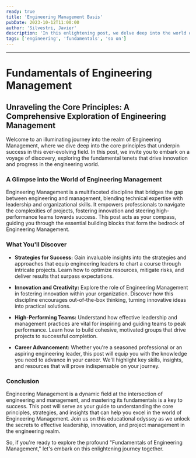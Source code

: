 ```yaml
---
ready: true
title: 'Engineering Management Basis'
pubDate: 2023-10-12T11:00:00
author: 'Silvestri, Javier'
description: 'In this enlightening post, we delve deep into the world of Engineering Management, uncovering the foundational principles that drive success in this dynamic field. Gain valuable insights into the strategies and approaches that empower engineering leaders to effectively navigate complex projects, foster innovation, and inspire high-performing teams. Discover the essential building blocks of Engineering Management that are crucial for engineering professionals and aspiring leaders looking to excel in their careers.'
tags: ['engineering', 'fundamentals', 'so on']
---
```



<PostDetails
  pubDate={frontmatter.pubDate}
  title={frontmatter.title}
  description={frontmatter.description}
  author={frontmatter.author}
  tags={frontmatter.tags}
/>
<PostInProgress />
-- --

# Fundamentals of Engineering Management

## Unraveling the Core Principles: A Comprehensive Exploration of Engineering Management

Welcome to an illuminating journey into the realm of Engineering Management, where we dive deep into the core principles that underpin success in this ever-evolving field. In this post, we invite you to embark on a voyage of discovery, exploring the fundamental tenets that drive innovation and progress in the engineering world.

### A Glimpse into the World of Engineering Management

Engineering Management is a multifaceted discipline that bridges the gap between engineering and management, blending technical expertise with leadership and organizational skills. It empowers professionals to navigate the complexities of projects, fostering innovation and steering high-performance teams towards success. This post acts as your compass, guiding you through the essential building blocks that form the bedrock of Engineering Management.

### What You'll Discover

- **Strategies for Success:** Gain invaluable insights into the strategies and approaches that equip engineering leaders to chart a course through intricate projects. Learn how to optimize resources, mitigate risks, and deliver results that surpass expectations.

- **Innovation and Creativity:** Explore the role of Engineering Management in fostering innovation within your organization. Discover how this discipline encourages out-of-the-box thinking, turning innovative ideas into practical solutions.

- **High-Performing Teams:** Understand how effective leadership and management practices are vital for inspiring and guiding teams to peak performance. Learn how to build cohesive, motivated groups that drive projects to successful completion.

- **Career Advancement:** Whether you're a seasoned professional or an aspiring engineering leader, this post will equip you with the knowledge you need to advance in your career. We'll highlight key skills, insights, and resources that will prove indispensable on your journey.

### Conclusion

Engineering Management is a dynamic field at the intersection of engineering and management, and mastering its fundamentals is a key to success. This post will serve as your guide to understanding the core principles, strategies, and insights that can help you excel in the world of Engineering Management. Join us on this educational odyssey as we unlock the secrets to effective leadership, innovation, and project management in the engineering realm.

So, if you're ready to explore the profound "Fundamentals of Engineering Management," let's embark on this enlightening journey together.
